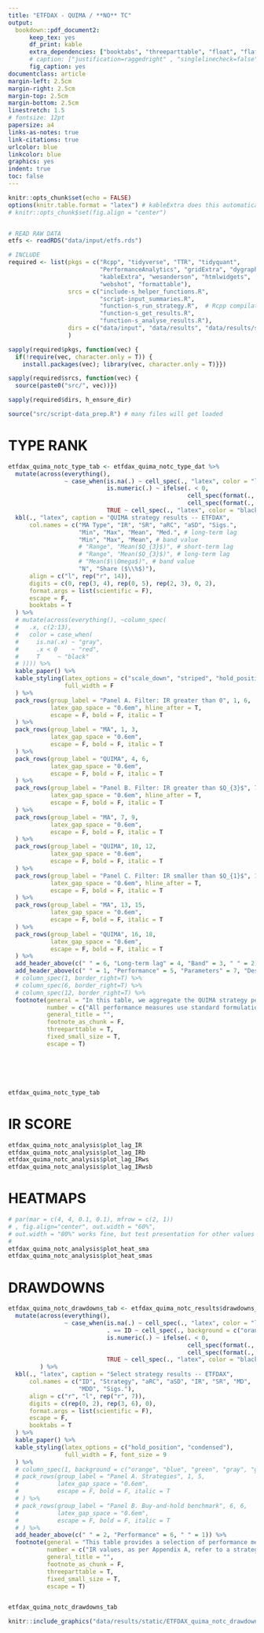 ```yaml
---
title: "ETFDAX - QUIMA / **NO** TC"
output: 
  bookdown::pdf_document2:
      keep_tex: yes
      df_print: kable
      extra_dependencies: ["booktabs", "threeparttable", "float", "flafter", "subfig"]
      # caption: ["justification=raggedright" , "singlelinecheck=false"] 
      fig_caption: yes
documentclass: article
margin-left: 2.5cm
margin-right: 2.5cm
margin-top: 2.5cm
margin-bottom: 2.5cm
linestretch: 1.5
# fontsize: 12pt
papersize: a4
links-as-notes: true
link-citations: true
urlcolor: blue
linkcolor: blue
graphics: yes
indent: true
toc: false
---
```


```r
knitr::opts_chunk$set(echo = FALSE)
options(knitr.table.format = "latex") # kableExtra does this automatically
# knitr::opts_chunk$set(fig.align = "center")


# READ RAW DATA
etfs <- readRDS("data/input/etfs.rds")

# INCLUDE
required <- list(pkgs = c("Rcpp", "tidyverse", "TTR", "tidyquant", 
                          "PerformanceAnalytics", "gridExtra", "dygraphs", 
                          "kableExtra", "wesanderson", "htmlwidgets",
                          "webshot", "formattable"), 
                 srcs = c("include-s_helper_functions.R",
                          "script-input_summaries.R",
                          "function-s_run_strategy.R",  # Rcpp compilation
                          "function-s_get_results.R", 
                          "function-s_analyse_results.R"),
                 dirs = c("data/input", "data/results", "data/results/static")
                 )

sapply(required$pkgs, function(vec) {
  if(!require(vec, character.only = T)) { 
    install.packages(vec); library(vec, character.only = T)}})

sapply(required$srcs, function(vec) {
  source(paste0("src/", vec))})

sapply(required$dirs, h_ensure_dir)

source("src/script-data_prep.R") # many files will get loaded


```


# TYPE RANK


```r

etfdax_quima_notc_type_tab <- etfdax_quima_notc_type_dat %>%
  mutate(across(everything(),
                ~ case_when(is.na(.) ~ cell_spec(., "latex", color = "lightgray"),
                            is.numeric(.) ~ ifelse(. < 0, 
                                                   cell_spec(format(., digits = 2), "latex", color = "red"),
                                                   cell_spec(format(., digits = 2), "latex", color = "black")),
                            TRUE ~ cell_spec(., "latex", color = "black")))) %>% 
  kbl(., "latex", caption = "QUIMA strategy results -- ETFDAX", 
      col.names = c("MA Type", "IR", "SR", "aRC", "aSD", "Sigs.", 
                    "Min", "Max", "Mean", "Med.", # long-term lag
                    "Min", "Max", "Mean", # band value
                    # "Range", "Mean($Q_{3}$)", # short-term lag
                    # "Range", "Mean($Q_{3}$)", # long-term lag
                    # "Mean($\\Omega$)", # band value
                    "N", "Share ($\\%$)"),
      align = c("l", rep("r", 14)), 
      digits = c(0, rep(3, 4), rep(0, 5), rep(2, 3), 0, 2), 
      format.args = list(scientific = F),
      escape = F,
      booktabs = T
  ) %>%
  # mutate(across(everything(), ~column_spec(
  #   .x, c(2:13),
  #   color = case_when(
  #     is.na(.x) ~ "gray",
  #     .x < 0    ~ "red",
  #     T     ~ "black"
  # )))) %>%
  kable_paper() %>%
  kable_styling(latex_options = c("scale_down", "striped", "hold_position"),
                full_width = F
  ) %>% 
  pack_rows(group_label = "Panel A. Filter: IR greater than 0", 1, 6,
            latex_gap_space = "0.6em", hline_after = T,
            escape = F, bold = F, italic = T
  ) %>%
  pack_rows(group_label = "MA", 1, 3,
            latex_gap_space = "0.6em",
            escape = F, bold = F, italic = T
  ) %>%
  pack_rows(group_label = "QUIMA", 4, 6,
            latex_gap_space = "0.6em",
            escape = F, bold = F, italic = T
  ) %>%
  pack_rows(group_label = "Panel B. Filter: IR greater than $Q_{3}$", 7, 12,
            latex_gap_space = "0.6em", hline_after = T,
            escape = F, bold = F, italic = T
  ) %>%
  pack_rows(group_label = "MA", 7, 9,
            latex_gap_space = "0.6em",
            escape = F, bold = F, italic = T
  ) %>%
  pack_rows(group_label = "QUIMA", 10, 12,
            latex_gap_space = "0.6em",
            escape = F, bold = F, italic = T
  ) %>% 
  pack_rows(group_label = "Panel C. Filter: IR smaller than $Q_{1}$", 13, 18,
            latex_gap_space = "0.6em", hline_after = T,
            escape = F, bold = F, italic = T
  ) %>%
  pack_rows(group_label = "MA", 13, 15,
            latex_gap_space = "0.6em",
            escape = F, bold = F, italic = T
  ) %>%
  pack_rows(group_label = "QUIMA", 16, 18,
            latex_gap_space = "0.6em",
            escape = F, bold = F, italic = T
  ) %>% 
  add_header_above(c(" " = 6, "Long-term lag" = 4, "Band" = 3, " " = 2)) %>%
  add_header_above(c(" " = 1, "Performance" = 5, "Parameters" = 7, "Descriptive" = 2)) %>%
  # column_spec(1, border_right=T) %>%
  # column_spec(6, border_right=T) %>%
  # column_spec(12, border_right=T) %>%
  footnote(general = "In this table, we aggregate the QUIMA strategy performance and parameter data for ETFDAX across the three MA types. We break down the results into three subgroups: the first representing the data for strategies with positive IR (i.e. beating the BH strategy); the second and third subgroup characterising the top 25% and the bottom 25% of strategies, respectively.",
           number = c("All performance measures use standard formulation defined in Appendix A; ", "The performance and parameter statistics are calculated with respect to the subgroup size reported in column «N»; ", "Column «Share (%)» provides a subgroup's share in the whole sample (1170); ", "Transaction costs are not included."), 
           general_title = "",
           footnote_as_chunk = F,
           threeparttable = T,
           fixed_small_size = T,
           escape = T)






etfdax_quima_notc_type_tab


```

\newpage

# IR SCORE


```r


etfdax_quima_notc_analysis$plot_lag_IR
etfdax_quima_notc_analysis$plot_lag_IRb
etfdax_quima_notc_analysis$plot_lag_IRws
etfdax_quima_notc_analysis$plot_lag_IRwsb

```

\newpage

# HEATMAPS


```r

# par(mar = c(4, 4, 0.1, 0.1), mfrow = c(2, 1))
# , fig.align="center", out.width = "60%",
# out.width = "80%" works fine, but test presentation for other values
# 
etfdax_quima_notc_analysis$plot_heat_sma
etfdax_quima_notc_analysis$plot_heat_smas

```

\newpage

# DRAWDOWNS


```r


etfdax_quima_notc_drawdowns_tab <- etfdax_quima_notc_results$drawdowns_data %>% 
  mutate(across(everything(),
                ~ case_when(is.na(.) ~ cell_spec(., "latex", color = "lightgray"),
                            . == ID ~ cell_spec(., background = c("orange", "blue", "green", "gray", "gray", "red")),
                            is.numeric(.) ~ ifelse(. < 0, 
                                                   cell_spec(format(., digits = 2), "latex", color = "red"),
                                                   cell_spec(format(., digits = 2), "latex", color = "black")),
                            TRUE ~ cell_spec(., "latex", color = "black")))
         ) %>% 
  kbl(., "latex", caption = "Select strategy results -- ETFDAX", 
      col.names = c("ID", "Strategy", "aRC", "aSD", "IR", "SR", "MD", 
                    "MDD", "Sigs."),
      align = c("r", "l", rep("r", 7)),
      digits = c(rep(0, 2), rep(3, 6), 0), 
      format.args = list(scientific = F),
      escape = F,
      booktabs = T
  ) %>%
  kable_paper() %>%
  kable_styling(latex_options = c("hold_position", "condensed"),
                full_width = F, font_size = 9
  ) %>% 
  # column_spec(1, background = c("orange", "blue", "green", "gray", "gray", "red")) %>%
  # pack_rows(group_label = "Panel A. Strategies", 1, 5,
  #           latex_gap_space = "0.6em",
  #           escape = F, bold = F, italic = T
  # ) %>%
  # pack_rows(group_label = "Panel B. Buy-and-hold benchmark", 6, 6,
  #           latex_gap_space = "0.6em",
  #           escape = F, bold = F, italic = T
  # ) %>%
  add_header_above(c(" " = 2, "Performance" = 6, " " = 1)) %>%
  footnote(general = "This table provides a selection of performance measures for the two best, two worst and the middle QUIMA strategy on ETFDAX, in comparison with the BH benchmark.",
           number = c("IR values, as per Appendix A, refer to a strategy's result with respect to the BH benchmark; ", "SR shows the performance against a risk-free return for each strategy and the BH benchmark; ", "Colours in column «ID» respond to line colours in the following drawdown plot; ", "Transaction costs are not included."), 
           general_title = "",
           footnote_as_chunk = F,
           threeparttable = T,
           fixed_small_size = T,
           escape = T)


etfdax_quima_notc_drawdowns_tab

```




```r


knitr::include_graphics("data/results/static/ETFDAX_quima_notc_drawdowns.png")

```



